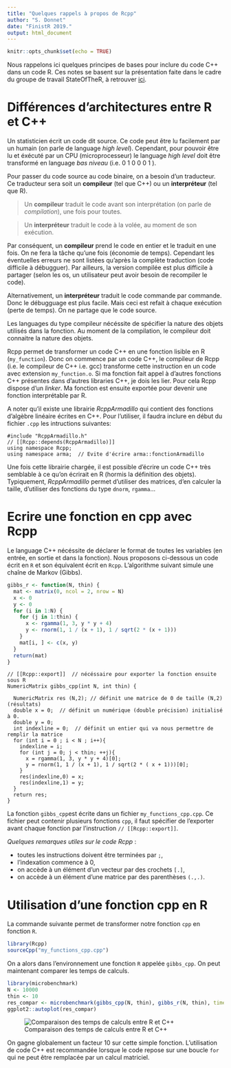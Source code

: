 ```yaml
---
title: "Quelques rappels à propos de Rcpp"
author: "S. Donnet"
date: "FinistR 2019."
output: html_document
---
```


```r
knitr::opts_chunk$set(echo = TRUE)
```
Nous rappelons ici quelques principes de bases pour inclure du code C++ dans un code R. Ces notes se basent sur la présentation faite dans le cadre du groupe de travail StateOfTheR, à retrouver [ici](https://stateofther.github.io/post/bases-rcpp/). 


# Différences d'architectures entre R et C++

Un statisticien écrit un code dit source. Ce code peut être lu facilement par un humain (on parle de language *high level*). Cependant, pour pouvoir être lu et éxécuté par un CPU (microprocesseur) le language *high level* doit être transformé en language *bas niveau* (i.e. 0 1 0 0 0 1 ). 

Pour passer du code source au code binaire, on a besoin d'un traducteur. Ce traducteur sera soit un **compileur** (tel que C++) ou un **interpréteur** (tel que R).

> Un **compileur** traduit le code avant son interprétation (on parle de *compilation*), une fois pour toutes. 

> Un **interpréteur** traduit le code à la volée,  au moment de son exécution. 

Par conséquent,  un **compileur** prend le code en entier et le traduit en une fois. On ne fera la tâche qu'une fois (économie de temps). Cependant les éventuelles erreurs ne sont listées qu'après la complète traduction (code difficile à débugguer). Par ailleurs, la version compilée est plus difficile à partager (selon les os, un utilisateur peut avoir besoin de recompiler le code). 

Alternativement, un **interpréteur** traduit le code commande par commande. Donc le débugguage est plus facile. Mais ceci est refait à chaque exécution (perte de temps). On ne partage que le code source. 



Les languages du type compileur nécéssite de spécifier la nature des  objets utilisés dans la fonction. Au moment de la compilation, le compileur doit connaitre la nature des objets. 


Rcpp permet de transformer un code C++ en une fonction lisible en R (`my_function`). 
Donc on commence par un code C++, le compileur de Rcpp (i.e. le compileur de C++ i.e. gcc) transforme cette instruction en un code avec extension `my_function.o`.  Si ma fonction fait appel à d'autres fonctions C++ présentes dans d'autres libraries C++, je dois les lier. Pour cela Rcpp dispose d'un *linker*. Ma fonction est ensuite exportée pour devenir une fonction interprétable par R.  

A noter qu'il existe une librairie *RcppArmadillo* qui contient des fonctions d'algèbre linéaire écrites en C++. Pour l'utiliser, il faudra inclure en début du fichier `.cpp` les intructions suivantes:


```Rcpp
#include "RcppArmadillo.h"
// [[Rcpp::depends(RcppArmadillo)]]
using namespace Rcpp;
using namespace arma;  // Evite d'écrire arma::fonctionArmadillo
```
Une fois cette librairie chargée, il est possible d'écrire un code C++ très semblable à ce qu'on écrirait en R (hormis la définition des objets). Typiquement, *RcppArmadillo* permet d'utiliser des matrices, d'en calculer la taille, d'utiliser des fonctions du type `dnorm`, `rgamma`...
 
# Ecrire une fonction en cpp avec Rcpp 

Le language C++ nécéssite de déclarer le format de toutes les variables (en entrée, en sortie et dans la fonction). 
Nous proposons ci-dessous un code écrit en `R` et son équivalent écrit en `Rcpp`. 
L'algorithme suivant simule une chaîne de Markov (Gibbs). 

```R
gibbs_r <- function(N, thin) {
  mat <- matrix(0, ncol = 2, nrow = N)
  x <- 0
  y <- 0
  for (i in 1:N) {
    for (j in 1:thin) {
      x <- rgamma(1, 3, y * y + 4)
      y <- rnorm(1, 1 / (x + 1), 1 / sqrt(2 * (x + 1)))
    }
    mat[i, ] <- c(x, y)
  }
  return(mat)
}
``` 

```Rcpp
// [[Rcpp::export]]  // nécéssaire pour exporter la fonction ensuite sous R
NumericMatrix gibbs_cpp(int N, int thin) {
  
  NumericMatrix res (N,2); // définit une matrice de 0 de taille (N,2) (résultats)
  double x = 0;  // définit un numérique (double précision) initialisé à 0. 
  double y = 0; 
  int indexline = 0;  // définit un entier qui va nous permettre de remplir la matrice
  for (int i = 0 ; i < N ; i++){
    indexline = i; 
    for (int j = 0; j < thin; ++j){
      x = rgamma(1, 3, y * y + 4)[0];
      y = rnorm(1, 1 / (x + 1), 1 / sqrt(2 * ( x + 1)))[0];
    }
    res(indexline,0) = x; 
    res(indexline,1) = y; 
  } 
  return res;
}

```

La fonction `gibbs_cpp`est écrite dans un fichier `my_functions_cpp.cpp`. Ce fichier peut contenir plusieurs fonctions `cpp`, il faut spécifier de l'exporter avant chaque fonction par l'instruction  `// [[Rcpp::export]]`.  

*Quelques remarques utiles sur le code Rcpp* : 

  - toutes les instructions doivent être terminées par `;`,
  - l'indexation commence à $0$,
  - on accède à un élément d'un vecteur par des crochets `[.]`,
  - on accède à un élément d'une matrice par des parenthèses `(.,.)`. 
    

# Utilisation d'une fonction cpp en R 
La commande suivante permet de transformer notre fonction `cpp` en fonction `R`.

```R
library(Rcpp)
sourceCpp("my_functions_cpp.cpp")
``` 
On a alors dans l'environnement une fonction `R` appelée `gibbs_cpp`. 
On peut maintenant comparer les temps de calculs. 


```R
library(microbenchmark)
N <- 10000
thin <- 10
res_compar <- microbenchmark(gibbs_cpp(N, thin), gibbs_r(N, thin), times = 10)
ggplot2::autoplot(res_compar)
```

![Comparaison des temps de calculs entre R et C++](img/d-comput_microbenchmark.png)

On gagne globalement un facteur $10$ sur cette simple fonction. 
L'utilisation de code C++ est recommandée lorsque le code repose sur une boucle `for` qui ne peut être remplacée par un calcul matriciel. 

